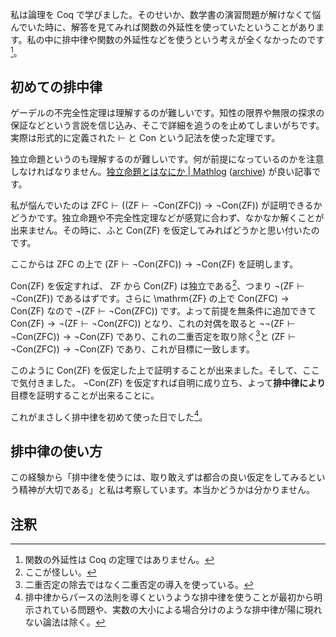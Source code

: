私は論理を Coq で学びました。そのせいか、数学書の演習問題が解けなくて悩んでいた時に、解答を見てみれば関数の外延性を使っていたということがあります。私の中に排中律や関数の外延性などを使うという考えが全くなかったのです<ref group="note">関数の外延性は Coq の定理ではありません。</ref>。

== 初めての排中律 ==

ゲーデルの不完全性定理は理解するのが難しいです。知性の限界や無限の探求の保証などという言説を信じ込み、そこで詳細を追うのを止めてしまいがちです。実際は形式的に定義された \( \vdash \) と \( \mathrm{Con} \) という記法を使った定理です。

独立命題というのも理解するのが難しいです。何が前提になっているのかを注意しなければなりません。[https://mathlog.info/articles/1332 独立命題とはなにか | Mathlog] ([https://web.archive.org/web/20201220161309/https://mathlog.info/articles/1332 archive]) が良い記事です。

私が悩んでいたのは \( \mathrm{ZFC} \vdash ( ( \mathrm{ZF} \vdash \lnot \mathrm{Con} ( \mathrm{ZFC} ) ) \rightarrow \lnot \mathrm{Con} ( \mathrm{ZF} ) ) \) が証明できるかどうかです。独立命題や不完全性定理などが感覚に合わず、なかなか解くことが出来ません。その時に、ふと \( \mathrm{Con} ( \mathrm{ZF} ) \) を仮定してみればどうかと思い付いたのです。

ここからは \( \mathrm{ZFC} \) の上で \( ( \mathrm{ZF} \vdash \lnot \mathrm{Con} ( \mathrm{ZFC} ) ) \rightarrow \lnot \mathrm{Con} ( \mathrm{ZF} ) \) を証明します。

\( \mathrm{Con} ( \mathrm{ZF} ) \) を仮定すれば、 \( \mathrm{ZF} \) から \( \mathrm{Con} ( \mathrm{ZF} ) \) は独立である<ref group="note">ここが怪しい。</ref>、つまり \( \lnot ( \mathrm{ZF} \vdash \lnot \mathrm{Con} ( \mathrm{ZF} ) ) \) であるはずです。さらに \mathrm{ZF} の上で \( \mathrm{Con} ( \mathrm{ZFC} ) \rightarrow \mathrm{Con} ( \mathrm{ZF} ) \) なので \( \lnot ( \mathrm{ZF} \vdash \lnot \mathrm{Con} ( \mathrm{ZFC} ) ) \) です。よって前提を無条件に追加できて \( \mathrm{Con} ( \mathrm{ZF} ) \rightarrow \lnot ( \mathrm{ZF} \vdash \lnot \mathrm{Con} ( \mathrm{ZFC} ) ) \) となり、これの対偶を取ると \( \lnot \lnot ( \mathrm{ZF} \vdash \lnot \mathrm{Con} ( \mathrm{ZFC} ) ) \rightarrow \lnot \mathrm{Con} ( \mathrm{ZF} ) \) であり、これの二重否定を取り除く<ref group="note">二重否定の除去ではなく二重否定の導入を使っている。</ref>と \( ( \mathrm{ZF} \vdash \lnot \mathrm{Con} ( \mathrm{ZFC} ) ) \rightarrow \lnot \mathrm{Con} ( \mathrm{ZF} ) \) であり、これが目標に一致します。

このように \( \mathrm{Con} ( \mathrm{ZF} ) \) を仮定した上で証明することが出来ました。そして、ここで気付きました。 \( \lnot \mathrm{Con} ( \mathrm{ZF} ) \) を仮定すれば自明に成り立ち、よって'''排中律により'''目標を証明することが出来ることに。

これがまさしく排中律を初めて使った日でした<ref group="note">排中律からパースの法則を導くというような排中律を使うことが最初から明示されている問題や、実数の大小による場合分けのような排中律が陽に現れない論法は除く。</ref>。

== 排中律の使い方 ==

この経験から「排中律を使うには、取り敢えずは都合の良い仮定をしてみるという精神が大切である」と私は考察しています。本当かどうかは分かりません。

== 注釈 ==

<references group="note" />
